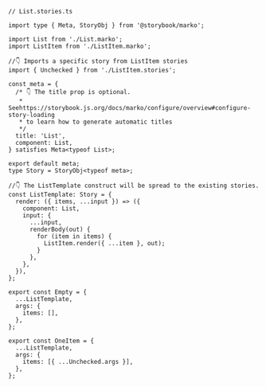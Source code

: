 ```tsx
// List.stories.ts

import type { Meta, StoryObj } from '@storybook/marko';

import List from './List.marko';
import ListItem from './ListItem.marko';

//👇 Imports a specific story from ListItem stories
import { Unchecked } from './ListItem.stories';

const meta = {
  /* 👇 The title prop is optional.
   * Seehttps://storybook.js.org/docs/marko/configure/overview#configure-story-loading
   * to learn how to generate automatic titles
   */
  title: 'List',
  component: List,
} satisfies Meta<typeof List>;

export default meta;
type Story = StoryObj<typeof meta>;

//👇 The ListTemplate construct will be spread to the existing stories.
const ListTemplate: Story = {
  render: ({ items, ...input }) => ({
    component: List,
    input: {
      ...input,
      renderBody(out) {
        for (item in items) {
          ListItem.render({ ...item }, out);
        }
      },
    },
  }),
};

export const Empty = {
  ...ListTemplate,
  args: {
    items: [],
  },
};

export const OneItem = {
  ...ListTemplate,
  args: {
    items: [{ ...Unchecked.args }],
  },
};
```
